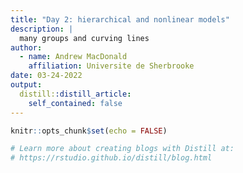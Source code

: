 ```yaml
---
title: "Day 2: hierarchical and nonlinear models"
description: |
  many groups and curving lines
author:
  - name: Andrew MacDonald 
    affiliation: Universite de Sherbrooke
date: 03-24-2022
output:
  distill::distill_article:
    self_contained: false
---
```


```r
knitr::opts_chunk$set(echo = FALSE)

# Learn more about creating blogs with Distill at:
# https://rstudio.github.io/distill/blog.html

```



